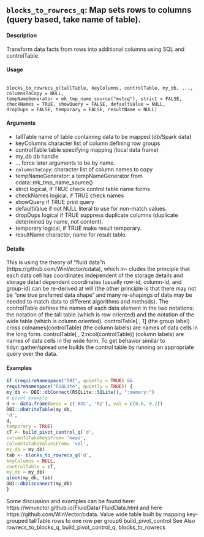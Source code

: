 ## ``blocks_to_rowrecs_q``: Map sets rows to columns (query based, take name of table).

#### Description 

Transform data facts from rows into additional columns using SQL and controlTable.

#### Usage 
<pre><code>
blocks_to_rowrecs_q(tallTable, keyColumns, controlTable, my_db, ...,
columnsToCopy = NULL,
tempNameGenerator = mk_tmp_name_source("mvtcq"), strict = FALSE,
checkNames = TRUE, showQuery = FALSE, defaultValue = NULL,
dropDups = FALSE, temporary = FALSE, resultName = NULL)
</code></pre>

#### Arguments 
* tallTable name of table containing data to be mapped (db/Spark data)
* keyColumns character list of column defining row groups
* controlTable table specifying mapping (local data frame)
* my_db db handle
* ... force later arguments to be by name.
* ``columnsToCopy``: character list of column names to copy
* tempNameGenerator: a tempNameGenerator from cdata::mk_tmp_name_source()
* strict logical, if TRUE check control table name forms
* checkNames logical, if TRUE check names
* showQuery if TRUE print query
* defaultValue if not NULL literal to use for non-match values.
* dropDups logical if TRUE suppress duplicate columns (duplicate determined by name, not
content).
* temporary logical, if TRUE make result temporary.
* resultName character, name for result table.

#### Details 

This is using the theory of "fluid data"n (https://github.com/WinVector/cdata), which in-
cludes the principle that each data cell has coordinates independent of the storage details 
 and storage detail dependent coordinates (usually row-id, column-id, and group-id) can be re-derived at will
(the other principle is that there may not be "one true preferred data shape" and many re-shapings
of data may be needed to match data to different algorithms and methods).
The controlTable defines the names of each data element in the two notations: the notation of the
tall table (which is row oriented) and the notation of the wide table (which is column oriented).
controlTable[ , 1] (the group label) cross colnames(controlTable) (the column labels) are names of
data cells in the long form. controlTable[ , 2:ncol(controlTable)] (column labels) are names of data
cells in the wide form. To get behavior similar to tidyr::gather/spread one builds the control table
by running an appropriate query over the data.



#### Examples 
```r
if (requireNamespace("DBI", quietly = TRUE) &&
requireNamespace("RSQLite", quietly = TRUE)) {
my_db <- DBI::dbConnect(RSQLite::SQLite(), ":memory:")
# pivot example
d <- data.frame(meas = c('AUC', 'R2'), val = c(0.6, 0.2))
DBI::dbWriteTable(my_db,
'd',
d,
temporary = TRUE)
cT <- build_pivot_control_q('d',
columnToTakeKeysFrom= 'meas',
columnToTakeValuesFrom= 'val',
my_db = my_db)
tab <- blocks_to_rowrecs_q('d',
keyColumns = NULL,
controlTable = cT,
my_db = my_db)
qlook(my_db, tab)
DBI::dbDisconnect(my_db)
}
```

Some discussion and examples   can be found here: https://winvector.github.io/FluidData/
FluidData.html and here https://github.com/WinVector/cdata.
Value
wide table built by mapping key-grouped tallTable rows to one row per group6
build_pivot_control
See Also
rowrecs_to_blocks_q, build_pivot_control_q, blocks_to_rowrecs
